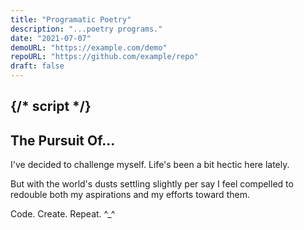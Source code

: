 ```yaml
---
title: "Programatic Poetry"
description: "...poetry programs."
date: "2021-07-07"
demoURL: "https://example.com/demo"
repoURL: "https://github.com/example/repo"
draft: false
---
```

{/* script */}
---

## The Pursuit Of...

I've decided to challenge myself. Life's been a bit hectic here lately.

But with the world's dusts settling slightly per say I feel compelled to redouble both my aspirations and my efforts toward them. 

Code. Create. Repeat. ^_^